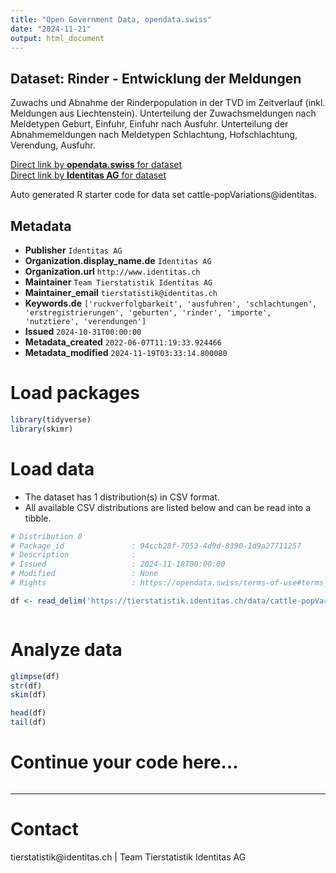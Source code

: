 ```yaml
---
title: "Open Government Data, opendata.swiss"
date: "2024-11-21"
output: html_document
---
```


## Dataset: Rinder - Entwicklung der Meldungen

Zuwachs und Abnahme der Rinderpopulation in der TVD im Zeitverlauf (inkl. Meldungen aus Liechtenstein). Unterteilung der Zuwachsmeldungen nach Meldetypen Geburt, Einfuhr, Einfuhr nach Ausfuhr. Unterteilung der Abnahmemeldungen nach Meldetypen Schlachtung, Hofschlachtung, Verendung, Ausfuhr. 

[Direct link by **opendata.swiss** for dataset](https://opendata.swiss/de/dataset/rinder-entwicklung-der-meldungen)<br>
[Direct link by **Identitas AG** for dataset](https://tierstatistik.identitas.ch/)

Auto generated R starter code for data set cattle-popVariations@identitas.

## Metadata

- **Publisher** `Identitas AG`
- **Organization.display_name.de** `Identitas AG`
- **Organization.url** `http://www.identitas.ch`
- **Maintainer** `Team Tierstatistik Identitas AG`
- **Maintainer_email** `tierstatistik@identitas.ch`
- **Keywords.de** `['ruckverfolgbarkeit', 'ausfuhren', 'schlachtungen', 'erstregistrierungen', 'geburten', 'rinder', 'importe', 'nutztiere', 'verendungen']`
- **Issued** `2024-10-31T00:00:00`
- **Metadata_created** `2022-06-07T11:19:33.924466`
- **Metadata_modified** `2024-11-19T03:33:14.800080`


# Load packages

```r

library(tidyverse)
library(skimr)

```

# Load data

-   The dataset has 1 distribution(s) in CSV format.
-   All available CSV distributions are listed below and can be read into a tibble.

```r

# Distribution 0
# Package_id               : 94ccb28f-7053-4d9d-8390-1d9a27711257
# Description              : 
# Issued                   : 2024-11-18T00:00:00
# Modified                 : None
# Rights                   : https://opendata.swiss/terms-of-use#terms_by

df <- read_delim('https://tierstatistik.identitas.ch/data/cattle-popVariations.csv')



```

# Analyze data

```r

glimpse(df)
str(df)
skim(df)

head(df)
tail(df)

```

# Continue your code here...

```r

```

------------------------------------------------------------------------

# Contact

tierstatistik@identitas.ch | Team Tierstatistik Identitas AG
